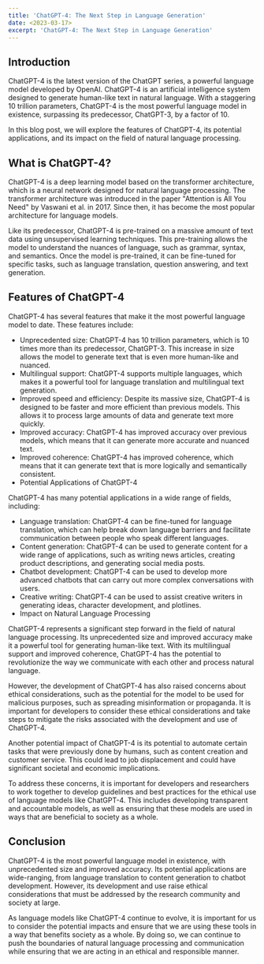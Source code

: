 ```yaml
---
title: 'ChatGPT-4: The Next Step in Language Generation'
date: <2023-03-17>
excerpt: 'ChatGPT-4: The Next Step in Language Generation'
---
```


## Introduction
ChatGPT-4 is the latest version of the ChatGPT series, a powerful language model developed by OpenAI. ChatGPT-4 is an artificial intelligence system designed to generate human-like text in natural language. With a staggering 10 trillion parameters, ChatGPT-4 is the most powerful language model in existence, surpassing its predecessor, ChatGPT-3, by a factor of 10.

In this blog post, we will explore the features of ChatGPT-4, its potential applications, and its impact on the field of natural language processing.

## What is ChatGPT-4?
ChatGPT-4 is a deep learning model based on the transformer architecture, which is a neural network designed for natural language processing. The transformer architecture was introduced in the paper "Attention is All You Need" by Vaswani et al. in 2017. Since then, it has become the most popular architecture for language models.

Like its predecessor, ChatGPT-4 is pre-trained on a massive amount of text data using unsupervised learning techniques. This pre-training allows the model to understand the nuances of language, such as grammar, syntax, and semantics. Once the model is pre-trained, it can be fine-tuned for specific tasks, such as language translation, question answering, and text generation.

## Features of ChatGPT-4
ChatGPT-4 has several features that make it the most powerful language model to date. These features include:
- Unprecedented size: ChatGPT-4 has 10 trillion parameters, which is 10 times more than its predecessor, ChatGPT-3. This increase in size allows the model to generate text that is even more human-like and nuanced.
- Multilingual support: ChatGPT-4 supports multiple languages, which makes it a powerful tool for language translation and multilingual text generation.
- Improved speed and efficiency: Despite its massive size, ChatGPT-4 is designed to be faster and more efficient than previous models. This allows it to process large amounts of data and generate text more quickly.
- Improved accuracy: ChatGPT-4 has improved accuracy over previous models, which means that it can generate more accurate and nuanced text.
- Improved coherence: ChatGPT-4 has improved coherence, which means that it can generate text that is more logically and semantically consistent.
- Potential Applications of ChatGPT-4

ChatGPT-4 has many potential applications in a wide range of fields, including:
- Language translation: ChatGPT-4 can be fine-tuned for language translation, which can help break down language barriers and facilitate communication between people who speak different languages.
- Content generation: ChatGPT-4 can be used to generate content for a wide range of applications, such as writing news articles, creating product descriptions, and generating social media posts.
- Chatbot development: ChatGPT-4 can be used to develop more advanced chatbots that can carry out more complex conversations with users.
- Creative writing: ChatGPT-4 can be used to assist creative writers in generating ideas, character development, and plotlines.
- Impact on Natural Language Processing

ChatGPT-4 represents a significant step forward in the field of natural language processing. Its unprecedented size and improved accuracy make it a powerful tool for generating human-like text. With its multilingual support and improved coherence, ChatGPT-4 has the potential to revolutionize the way we communicate with each other and process natural language.

However, the development of ChatGPT-4 has also raised concerns about ethical considerations, such as the potential for the model to be used for malicious purposes, such as spreading misinformation or propaganda. It is important for developers to consider these ethical considerations and take steps to mitigate the risks associated with the development and use of ChatGPT-4.

Another potential impact of ChatGPT-4 is its potential to automate certain tasks that were previously done by humans, such as content creation and customer service. This could lead to job displacement and could have significant societal and economic implications.

To address these concerns, it is important for developers and researchers to work together to develop guidelines and best practices for the ethical use of language models like ChatGPT-4. This includes developing transparent and accountable models, as well as ensuring that these models are used in ways that are beneficial to society as a whole.

## Conclusion
ChatGPT-4 is the most powerful language model in existence, with unprecedented size and improved accuracy. Its potential applications are wide-ranging, from language translation to content generation to chatbot development. However, its development and use raise ethical considerations that must be addressed by the research community and society at large.

As language models like ChatGPT-4 continue to evolve, it is important for us to consider the potential impacts and ensure that we are using these tools in a way that benefits society as a whole. By doing so, we can continue to push the boundaries of natural language processing and communication while ensuring that we are acting in an ethical and responsible manner.
